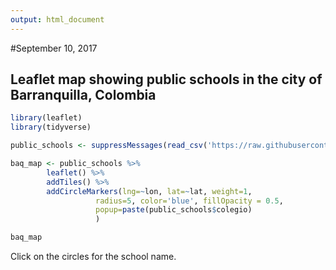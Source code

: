 ---
output: html_document
---
#September 10, 2017

## **Leaflet map showing public schools in the city of Barranquilla, Colombia**

```{r, echo=FALSE}
library(leaflet)
library(tidyverse)
```


```{r, echo=FALSE}

public_schools <- suppressMessages(read_csv('https://raw.githubusercontent.com/ajpf/Leaflet-Map/master/schools.csv'))

baq_map <- public_schools %>%
        leaflet() %>% 
        addTiles() %>% 
        addCircleMarkers(lng=~lon, lat=~lat, weight=1,
                   radius=5, color='blue', fillOpacity = 0.5,
                   popup=paste(public_schools$colegio)
                   )

baq_map
```

Click on the circles for the school name.
                   



